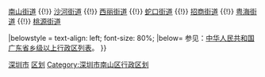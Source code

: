 {{Navbox
|name = 深圳市南山区行政区划
|title = '''[[南山区 (深圳市)|南山区]]行政区划'''
|above = 行政隶属：[[中华人民共和国]][[广东省]][[深圳市]]　　区政府驻地：[[南头街道]]
|state = {{{state<includeonly>|collapsed</includeonly>}}}

|group1 = '''[[街道 (行政区划)|街道]]：'''
|list1 = [[南头街道]] {{!}} [[南山街道 (深圳市)|南山街道]] {{!}} [[沙河街道 (深圳市)|沙河街道]] {{!}} [[西丽街道]] {{!}} [[蛇口街道]] {{!}} [[招商街道]] {{!}} [[粤海街道]] {{!}} [[桃源街道 (深圳市)|桃源街道]]

|belowstyle = text-align: left; font-size: 80%;
|below= 参见：[[中华人民共和国广东省乡级以上行政区列表]]。
}}<noinclude> 
[[Category:广东市辖区模板|深圳市]]
[[Category:深圳模板|区划]]
[[Category:深圳市南山区行政区划]]
</noinclude>